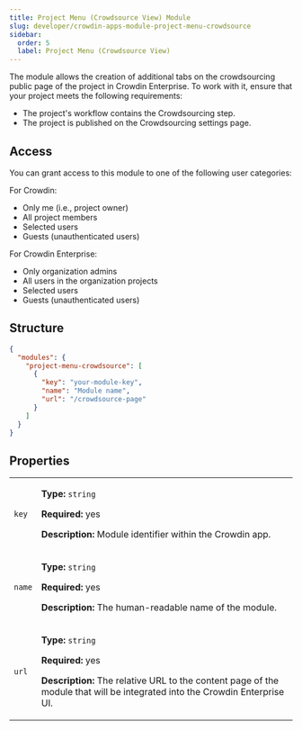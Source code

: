 ```yaml
---
title: Project Menu (Crowdsource View) Module
slug: developer/crowdin-apps-module-project-menu-crowdsource
sidebar:
  order: 5
  label: Project Menu (Crowdsource View)
---
```


The module allows the creation of additional tabs on the crowdsourcing public page of the project in Crowdin Enterprise. To work with it, ensure that your project meets the following requirements:

* The project's workflow contains the Crowdsourcing step.
* The project is published on the Crowdsourcing settings page.

## Access

You can grant access to this module to one of the following user categories:

For Crowdin:

* Only me (i.e., project owner)
* All project members
* Selected users
* Guests (unauthenticated users)

For Crowdin Enterprise:

* Only organization admins
* All users in the organization projects
* Selected users
* Guests (unauthenticated users)

## Structure

```json title="manifest.json"
{
  "modules": {
    "project-menu-crowdsource": [
      {
        "key": "your-module-key",
        "name": "Module name",
        "url": "/crowdsource-page"
      }
    ]
  }
}
```

## Properties

<table>
  <tbody>
    <tr>
      <td><code>key</code></td>
      <td>
        <p><strong>Type:</strong> <code>string</code></p>
        <p><strong>Required:</strong> yes</p>
        <p><strong>Description:</strong> Module identifier within the Crowdin app.</p>
      </td>
    </tr>
    <tr>
      <td><code class="whitespace-nowrap">name</code></td>
      <td>
        <p><strong>Type:</strong> <code>string</code></p>
        <p><strong>Required:</strong> yes</p>
        <p><strong>Description:</strong> The human-readable name of the module.</p>
      </td>
    </tr>
    <tr>
      <td><code>url</code></td>
      <td>
        <p><strong>Type:</strong> <code>string</code></p>
        <p><strong>Required:</strong> yes</p>
        <p><strong>Description:</strong> The relative URL to the content page of the module that will be integrated into the Crowdin Enterprise UI.</p>
      </td>
    </tr>
  </tbody>
</table>
